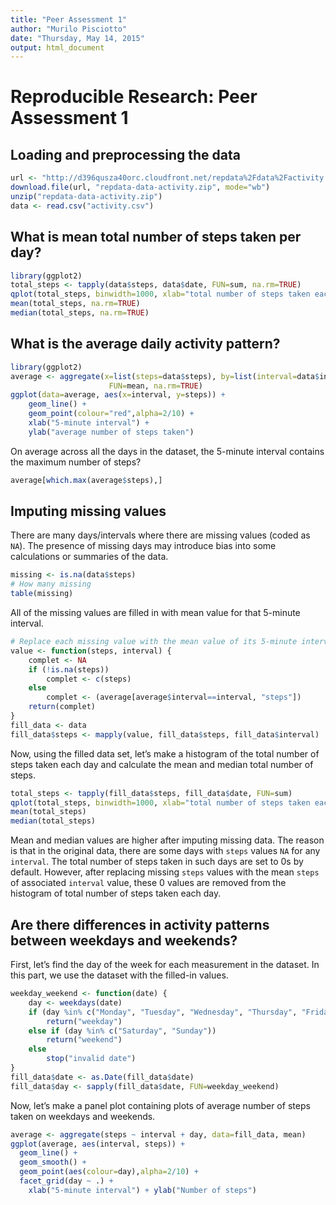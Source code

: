 ```yaml
---
title: "Peer Assessment 1"
author: "Murilo Pisciotto"
date: "Thursday, May 14, 2015"
output: html_document
---
```

# Reproducible Research: Peer Assessment 1

## Loading and preprocessing the data
```r
url <- "http://d396qusza40orc.cloudfront.net/repdata%2Fdata%2Factivity.zip"
download.file(url, "repdata-data-activity.zip", mode="wb")
unzip("repdata-data-activity.zip")
data <- read.csv("activity.csv")
```
## What is mean total number of steps taken per day?
```r
library(ggplot2)
total_steps <- tapply(data$steps, data$date, FUN=sum, na.rm=TRUE)
qplot(total_steps, binwidth=1000, xlab="total number of steps taken each day")
mean(total_steps, na.rm=TRUE)
median(total_steps, na.rm=TRUE)
```
## What is the average daily activity pattern?
```r
library(ggplot2)
average <- aggregate(x=list(steps=data$steps), by=list(interval=data$interval),
                      FUN=mean, na.rm=TRUE)
ggplot(data=average, aes(x=interval, y=steps)) +
    geom_line() +
    geom_point(colour="red",alpha=2/10) +
    xlab("5-minute interval") +
    ylab("average number of steps taken")
```
On average across all the days in the dataset, the 5-minute interval contains
the maximum number of steps?
```r
average[which.max(average$steps),]
```
## Imputing missing values

There are many days/intervals where there are missing values (coded as `NA`). The presence of missing days may introduce bias into some calculations or summaries of the data.

```r
missing <- is.na(data$steps)
# How many missing
table(missing)
```
All of the missing values are filled in with mean value for that 5-minute
interval.

```r
# Replace each missing value with the mean value of its 5-minute interval
value <- function(steps, interval) {
    complet <- NA
    if (!is.na(steps))
        complet <- c(steps)
    else
        complet <- (average[average$interval==interval, "steps"])
    return(complet)
}
fill_data <- data
fill_data$steps <- mapply(value, fill_data$steps, fill_data$interval)
```
Now, using the filled data set, let's make a histogram of the total number of steps taken each day and calculate the mean and median total number of steps.

```r
total_steps <- tapply(fill_data$steps, fill_data$date, FUN=sum)
qplot(total_steps, binwidth=1000, xlab="total number of steps taken each day")
mean(total_steps)
median(total_steps)
```

Mean and median values are higher after imputing missing data. The reason is
that in the original data, there are some days with `steps` values `NA` for 
any `interval`. The total number of steps taken in such days are set to 0s by
default. However, after replacing missing `steps` values with the mean `steps`
of associated `interval` value, these 0 values are removed from the histogram
of total number of steps taken each day.

## Are there differences in activity patterns between weekdays and weekends?
First, let's find the day of the week for each measurement in the dataset. In
this part, we use the dataset with the filled-in values.

```r
weekday_weekend <- function(date) {
    day <- weekdays(date)
    if (day %in% c("Monday", "Tuesday", "Wednesday", "Thursday", "Friday"))
        return("weekday")
    else if (day %in% c("Saturday", "Sunday"))
        return("weekend")
    else
        stop("invalid date")
}
fill_data$date <- as.Date(fill_data$date)
fill_data$day <- sapply(fill_data$date, FUN=weekday_weekend)
```

Now, let's make a panel plot containing plots of average number of steps taken
on weekdays and weekends.
```r
average <- aggregate(steps ~ interval + day, data=fill_data, mean)
ggplot(average, aes(interval, steps)) +
  geom_line() +
  geom_smooth() +
  geom_point(aes(colour=day),alpha=2/10) +
  facet_grid(day ~ .) +
    xlab("5-minute interval") + ylab("Number of steps")
```
